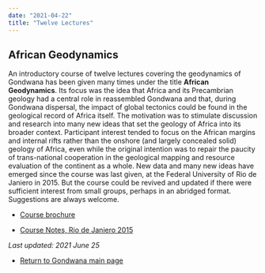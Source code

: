 ```yaml
---
date: "2021-04-22"
title: "Twelve Lectures"
---
```

## African Geodynamics


An introductory course of twelve lectures covering the geodynamics of Gondwana has been given many times under the title **African Geodynamics**.  Its focus was the idea that Africa and its Precambrian geology had a central role in reassembled Gondwana and that, during Gondwana dispersal, the impact of global tectonics could be found in the geological record of Africa itself. The motivation was to stimulate discussion and research into many new ideas that set the geology of Africa into its broader context. Participant interest tended to focus on the African margins and internal rifts rather than the onshore (and largely concealed solid) geology of Africa, even while the original intention was to repair the paucity of trans-national cooperation in the geological mapping and resource evaluation of the continent as a whole.  New data and many new ideas have emerged since the course was last given, at the Federal University of Rio de Janiero in 2015.  But the course could be revived and updated if there were sufficient interest from small groups, perhaps in an abridged format. Suggestions are always welcome. 


* [Course brochure](http://www.reeves.nl/upload/AfricanGeodynamicsBrochure.pdf)


* [Course Notes, Rio de Janiero 2015](http://www.reeves.nl/upload/Course-Notes-Rio-2015.pdf)


*Last updated: 2021 June 25*



* [Return to Gondwana main page](../../gondwana)

